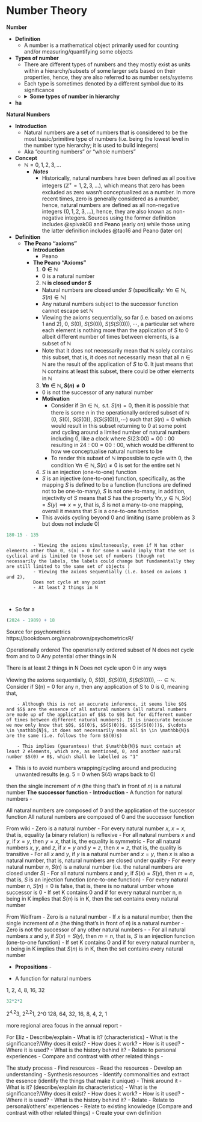 # Number Theory {.unnumbered}




**Number**

- **Definition**
  - A number is a mathematical object primarily used for counting and/or measuring/quantifying some objects
- **Types of number**
  - There are different types of numbers and they mostly exist as units within a hierarchy/subsets of some larger sets based on their properties, hence, they are also referred to as number sets/systems
  - Each type is sometimes denoted by a different symbol due to its significance
  - <details>
      <summary>**Some types of number in hierarchy**</summary>
      - Complex ($\mathbb{C}$)
        - Imaginary
        - Real ($\mathbb{R}$) 
          - Rational ($\mathbb{Q}$) 
            - Integer ($\mathbb{Z}$)
              - Natural ($\mathbb{N}$) 
                - Positive integers ($\mathbb{Z}^+$)
              - Negative integers
            - Fraction
          - Irrational 
            - Algebraic irrational 
            - Transcendental 
    </details>
- **ha**


**Natural Numbers**

- **Introduction**
  - Natural numbers are a set of numbers that is considered to be the most basic/primitive type of numbers (i.e. being the lowest level in the number type hierarchy; it is used to build integers)
  - Aka "counting numbers" or "whole numbers"
- **Concept**
  - $\mathbb{N} = 0, 1, 2, 3, ...$
    - ***Notes*** 
      - Historically, natural numbers have been defined as all positive integers ($\mathbb{Z}^+ = 1, 2, 3, ...$), which means that zero has been excluded as zero wasn't conceptualized as a number. In more recent times, zero is generally considered as a number, hence, natural numbers are defined as all non-negative integers ($0, 1, 2, 3, ...$), hence, they are also known as non-negative integers. Sources using the former definition includes @spivak08 and Peano (early on) while those using the latter definition includes @tao16 and Peano (later on)
- **Definition**
  - **The Peano "axioms"**
    - **Introduction**
      - Peano 
    - **The Peano "Axioms"**
      1. **$0 \in \mathbb{N}$**
        - 0 is a natural number
      2. **$\mathbb{N}$ is closed under $S$**
        - Natural numbers are closed under $S$ (specifically: $\forall n \in \mathbb{N}, S(n) \in \mathbb{N}$)
        - Any natural numbers subject to the successor function cannot escape set $\mathbb{N}$
        - Viewing the axioms sequentially, so far (i.e. based on axioms 1 and 2), $0$, $S(0)$, $S(S(0))$, $S(S(S(0))), \cdots$, a particular set where each element is nothing more than the application of $S$ to $0$ albeit different number of times between elements, is a subset of $\mathbb{N}$
        - Note that it does not necessarily mean that $\mathbb{N}$ solely contains this subset, that is, it does not necessarily mean that all $n \in \mathbb{N}$ are the result of the application of $S$ to $0$. It just means that $\mathbb{N}$ contains at least this subset, there could be other elements in $\mathbb{N}$
      3. **$\forall n \in \mathbb{N}, S(n) ≠ 0$**
        - 0 is not the successor of any natural number 
        - **Motivation**
          - Consider if $\exists n \in \mathbb{N}, \text{ s.t. } S(n) = 0$, then it is possible that there is some $n$ in the operationally ordered subset of $\mathbb{N}$ ($0$, $S(0)$, $S(S(0))$, $S(S(S(0))), \cdots$) such that $S(n) = 0$ which would result in this subset returning to $0$ at some point and cycling around a limited number of natural numbers including $0$, like a clock where $S(\text{23:00}) = 00:00$ resulting in $24:00 = 00:00$, which would be different to how we conceptualise natural numbers to be 
          - To render this subset of $\mathbb{N}$ impossible to cycle with $0$, the condition $\forall n \in \mathbb{N}, S(n) ≠ 0$ is set for the entire set $\mathbb{N}$
      4. $S$ is an injection (one-to-one) function
        - $S$ is an injective (one-to-one) function, specifically, as the mapping $S$ is defined to be a function (functions are defined not to be one-to-many), $S$ is not one-to-many, in addition, injectivity of $S$ means that $S$ has the property $\forall x, y \in \mathbb{N}, S(x) = S(y) \implies x = y$, that is, $S$ is not a many-to-one mapping, overall it means that $S$ is a one-to-one function
        - This avoids cycling beyond 0 and limiting (same problem as 3 but does not include 0)


          
```r
180-15 - 135
```
      
              
              - Viewing the axioms simultaneously, even if N has other elements other than 0, s(n) = 0 for some n would imply that the set is cyclical and is limited to those set of numbers (though not necessarily the labels, the labels could change but fundamentally they are still limited to the same set of objects )
              - Viewing the axioms sequentially (i.e. based on axioms 1 and 2), 
              Does not cycle at any point 
              - At least 2 things in N
              
        
- So far a

```r
(2024 - 1989) + 18
```
Source for psychometrics 
https://bookdown.org/annabrown/psychometricsR/

Operationally ordered 
The operationally ordered subset of N does not cycle from and to 0
Any potential other things in N 

There is at least 2 things in N 
Does not cycle upon 0 in any ways 

Viewing the axioms sequentially, $0$, $S(0)$, $S(S(0))$, $S(S(S(0)))$, $\cdots \in \mathbb{N}$. Consider if S(n) = 0 for any n, then any application of S to 0 is 0, meaning that, 

        - Although this is not an accurate inference, it seems like $0$ and $S$ are the essence of all natural numbers (all natural numbers are made up of the application of $S$ to $0$ but for different number of times between different natural numbers). It is inaccurate because we now only know that $0$, $S(0)$, $S(S(0))$, $S(S(S(0)))$, $\cdots \in \mathbb{N}$, it does not necessarily mean all $n \in \mathbb{N}$ are the same (i.e. follows the form $S(0)$)

        - This implies (guarantees) that $\mathbb{N}$ must contain at least 2 elements, which are, as mentioned, 0, and another natural number $S(0) ≠ 0$, which shall be labelled as "1"
- This is to avoid numbers wrapping/cycling around and producing unwanted results (e.g. 5 = 0 when S(4) wraps back to 0)
      
      
      
then the single increment of $n$ (the thing that's in front of $n$) is a natural number 
**The successor function**
- **Introduction**
  - A function for natural numbers 
  - 

All natural numbers are composed of 0 and the application of the successor function
All natural numbers are composed of 0 and the successor function 

      
From wiki
- Zero is a natural number
- For every natural number $x$, $x = x$, that is, equality (a binary relation) is reflexive 
- For all natural numbers $x$ and $y$, if $x = y$, then $y = x$, that is, the equality is symmetric
- For all natural numbers $x$, $y$, and $z$, if $x = y$ and $y = z$, then $x = z$, that is, the quality is transitive - For all $x$ and $y$, if $y$ is a natural number and $x = y$, then $x$ is also a natural number, that is, natural numbers are closed under quality 
- For every natural number $n$, $S(n)$ is a natural number (i.e. the natural numbers are closed under $S$)
- For all natural numbers $x$ and $y$, if $S(x) = S(y)$, then $m = n$, that is, $S$ is an injection function (one-to-one function)
- For every natural number $n$, $S(n) = 0$ is false, that is, there is no natural umber whose successor is 0
- If set K contains 0 and if for every natural number n, n being in K implies that $S(n)$ is in K, then the set contains every natural number 


From Wolfram
- Zero is a natural number
- If $x$ is a natural number, then the single increment of $n$ (the thing that's in front of $n$) is a natural number - Zero is not the successor of any other natural numbers 
- - For all natural numbers $x$ and $y$, if $S(x) = S(y)$, then $m = n$, that is, $S$ is an injection function (one-to-one function)
- If set K contains 0 and if for every natural number n, n being in K implies that $S(n)$ is in K, then the set contains every natural number 


- **Propositions**
      - 

- A function for natural numbers
      
1, 2, 4, 8, 16, 32
```r
32*2*2


```
2^4,2^3, 2^2,2^1, 2^0
128, 64, 32, 16, 8, 4, 2, 1
      


more regional area focus in the annual report -   
      
      
      
For Eliz
- Describe/explain
  - What is it? (characteristics)
  - What is the significance?/Why does it exist?
  - How does it work? 
  - How is it used?
  - Where it is used? 
  - What is the history behind it?
- Relate to personal experiences
- Compare and contrast with other related things
  - 


The study process 
- Find resources
- Read the resources
- Develop an understanding
  - Synthesis resources
    - Identify commonalities and extract the essence (identify the things that make it unique)
  - Think around it
    - What is it? (describe/explain its characteristics)
    - What is the significance?/Why does it exist?
    - How does it work? 
    - How is it used?
    - Where it is used? 
    - What is the history behind it?
  - Relate 
    - Relate to personal/others' experiences
    - Relate to existing knowledge (Compare and contrast with other related things)
- Create your own definition
      
      
      
      
      